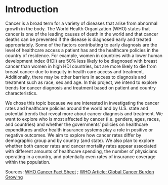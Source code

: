 # Introduction

Cancer is a broad term for a variety of diseases that arise from abnormal growth in the body. The World Health Organization (WHO) states that cancer is one of the leading causes of death in the world and that cancer deaths can be prevented if the disease is diagnosed early and treated appropriately. Some of the factors contributing to early diagnosis are the level of healthcare access a patient has and the healthcare policies in the country of residence. For example, women in countries with a lower human development index (HDI) are 50% less likely to be diagnosed with breast cancer than women in high HDI countries, but are more likely to die from breast cancer due to inequity in health care access and treatment.  Additionally, there may be other barriers in access to diagnosis and treatment such as race, sex and age. In this project, we intend to explore trends for cancer diagnosis and treatment based on patient and country characteristics.

We chose this topic because we are interested in investigating the cancer rates and healthcare policies around the world and by U.S. state and potential trends that reveal more about cancer diagnosis and treatment. We want to explore who is most affected by cancer (i.e. genders, ages, races, and countries) and whether the governments’ policies on healthcare expenditures and/or health insurance systems play a role in positive or negative outcomes. We aim to explore how cancer rates differ by demographic group and by country (and state). We also plan to explore whether both cancer rates and cancer mortality rates appear associated with different amounts of healthcare spending, the number of physicians operating in a country, and potentially even rates of insurance coverage within the population.

Sources: [WHO Cancer Fact Sheet](https://www.who.int/news-room/fact-sheets/detail/cancer) ; 
[WHO Article: Global Cancer Burden Growing](https://www.who.int/news/item/01-02-2024-global-cancer-burden-growing--amidst-mounting-need-for-services#:~:text=In%202022%2C%20there%20were%20an%20estimated%2020%20million,1%20in%2012%20women%20die%20from%20the%20disease)

